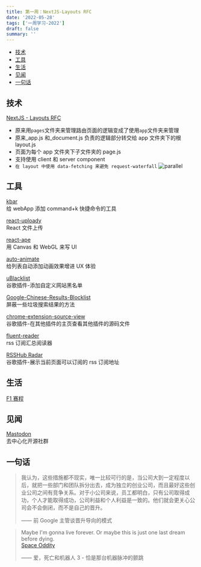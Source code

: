 ```yaml
---
title: 第一周：NextJS-Layouts RFC
date: '2022-05-28'
tags: ['一周学习-2022']
draft: false
summary: ''
---
```


- [技术](#技术)
- [工具](#工具)
- [生活](#生活)
- [见闻](#见闻)
- [一句话](#一句话)

## 技术

[NextJS - Layouts RFC](https://nextjs.org/blog/layouts-rfc#route-segments)

- 原来用`pages`文件夹来管理路由页面的逻辑变成了使用`app`文件夹来管理
- 原来\_app.js 和\_document.js 负责的逻辑部分转交给 app 文件夹下的根 layout.js
- 页面为每个 app 文件夹下子文件夹的 page.js
- 支持使用 client 和 server component
- `在 layout 中使用 data-fetching 来避免 request-waterfall`
  ![parallel](https://cdn.jsdelivr.net/gh/klaaay/pbed@main/uPic/0jTq3J.jpeg)

## 工具

[kbar](https://github.com/timc1/kbar)  
给 webApp 添加 command+k 快捷命令的工具

[react-uploady](https://github.com/rpldy/react-uploady)  
React 文件上传

[react-ape](https://github.com/raphamorim/react-ape)  
用 Canvas 和 WebGL 来写 UI

[auto-animate](https://github.com/formkit/auto-animate)  
给列表自动添加动画效果增进 UX 体验

[uBlacklist](https://chrome.google.com/webstore/detail/ublacklist/pncfbmialoiaghdehhbnbhkkgmjanfhe)  
谷歌插件-添加自定义网站黑名单

[Google-Chinese-Results-Blocklist](https://github.com/cobaltdisco/Google-Chinese-Results-Blocklist)  
屏蔽一些垃圾搜索结果的方法

[chrome-extension-source-view](https://chrome.google.com/webstore/detail/chrome-extension-source-v/jifpbeccnghkjeaalbbjmodiffmgedin/related)  
谷歌插件-在其他插件的主页查看其他插件的源码文件

[fluent-reader](https://github.com/yang991178/fluent-reader)  
rss 订阅汇总阅读器

[RSSHub Radar](https://chrome.google.com/webstore/detail/rsshub-radar/kefjpfngnndepjbopdmoebkipbgkggaa/related?utm_source=chrome-ntp-icon)  
谷歌插件-展示当前页面可以订阅的 rss 订阅地址

## 生活

[F1 赛程](https://f1calendar.com/zh)

## 见闻

[Mastodon](https://joinmastodon.org/)  
去中心化开源社群

## 一句话

> 我认为，这些措施都不现实，唯一比较可行的是，当公司大到一定程度以后，就把一些部门和团队拆分出去，成为独立的创业公司，而且最好这些创业公司之间有竞争关系。对于小公司来说，员工都明白，只有公司取得成功，个人才能取得成功，公司利益和个人利益是一致的。他们就会更关心公司会不会倒闭，而不是自己的晋升。
>
> —— 前 Google 主管谈晋升导向的模式

> Maybe I'm gonna live forever. Or maybe this is just one last dream before dying.  
> [Space Oddity](https://music.163.com/song?id=1218773&userid=310853149)
>
> —— 爱，死亡和机器人 3 - 恰是那台机器脉冲的颤跳
